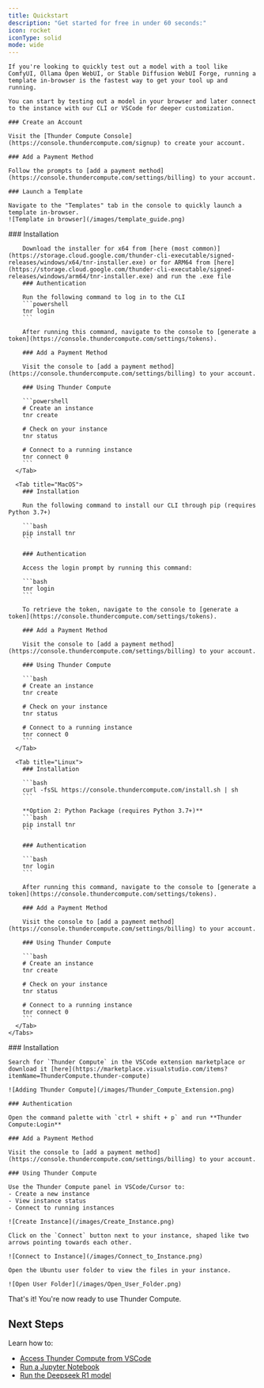```yaml
---
title: Quickstart
description: "Get started for free in under 60 seconds:"
icon: rocket
iconType: solid
mode: wide
---
```

<Tabs>
  <Tab title="Browser">

    If you're looking to quickly test out a model with a tool like ComfyUI, Ollama Open WebUI, or Stable Diffusion WebUI Forge, running a template in-browser is the fastest way to get your tool up and running.

    You can start by testing out a model in your browser and later connect to the instance with our CLI or VSCode for deeper customization.

    ### Create an Account
    
    Visit the [Thunder Compute Console](https://console.thundercompute.com/signup) to create your account.
    
    ### Add a Payment Method
    
    Follow the prompts to [add a payment method](https://console.thundercompute.com/settings/billing) to your account.
    
    ### Launch a Template
    
    Navigate to the "Templates" tab in the console to quickly launch a template in-browser.
    ![Template in browser](/images/template_guide.png)

  </Tab>

  <Tab title="CLI">
    <Tabs>
      <Tab title="Windows">
        ### Installation
            
        Download the installer for x64 from [here (most common)](https://storage.cloud.google.com/thunder-cli-executable/signed-releases/windows/x64/tnr-installer.exe) or for ARM64 from [here](https://storage.cloud.google.com/thunder-cli-executable/signed-releases/windows/arm64/tnr-installer.exe) and run the .exe file
        ### Authentication
        
        Run the following command to log in to the CLI
        ```powershell
        tnr login
        ```
        
        After running this command, navigate to the console to [generate a token](https://console.thundercompute.com/settings/tokens).
        
        ### Add a Payment Method
        
        Visit the console to [add a payment method](https://console.thundercompute.com/settings/billing) to your account.
        
        ### Using Thunder Compute
        
        ```powershell
        # Create an instance
        tnr create
        
        # Check on your instance
        tnr status
        
        # Connect to a running instance
        tnr connect 0
        ```
      </Tab>
      
      <Tab title="MacOS">
        ### Installation
        
        Run the following command to install our CLI through pip (requires Python 3.7+)

        ```bash
        pip install tnr
        ```
        
        ### Authentication

        Access the login prompt by running this command:
        
        ```bash
        tnr login
        ```
        
        To retrieve the token, navigate to the console to [generate a token](https://console.thundercompute.com/settings/tokens).
        
        ### Add a Payment Method
        
        Visit the console to [add a payment method](https://console.thundercompute.com/settings/billing) to your account.
        
        ### Using Thunder Compute
        
        ```bash
        # Create an instance
        tnr create
        
        # Check on your instance
        tnr status
        
        # Connect to a running instance
        tnr connect 0
        ```
      </Tab>

      <Tab title="Linux">
        ### Installation
        
        ```bash
        curl -fsSL https://console.thundercompute.com/install.sh | sh
        ```
        
        **Option 2: Python Package (requires Python 3.7+)**
        ```bash
        pip install tnr
        ```
        
        ### Authentication
        
        ```bash
        tnr login
        ```
        
        After running this command, navigate to the console to [generate a token](https://console.thundercompute.com/settings/tokens).
        
        ### Add a Payment Method
        
        Visit the console to [add a payment method](https://console.thundercompute.com/settings/billing) to your account.
        
        ### Using Thunder Compute
        
        ```bash
        # Create an instance
        tnr create
        
        # Check on your instance
        tnr status
        
        # Connect to a running instance
        tnr connect 0
        ```
      </Tab>
    </Tabs>
  </Tab>
  
  <Tab title="VSCode / Cursor">
    ### Installation
        
    Search for `Thunder Compute` in the VSCode extension marketplace or download it [here](https://marketplace.visualstudio.com/items?itemName=ThunderCompute.thunder-compute)
    
    ![Adding Thunder Compute](/images/Thunder_Compute_Extension.png)
    
    ### Authentication
    
    Open the command palette with `ctrl + shift + p` and run **Thunder Compute:Login**
    
    ### Add a Payment Method
    
    Visit the console to [add a payment method](https://console.thundercompute.com/settings/billing) to your account.
    
    ### Using Thunder Compute
    
    Use the Thunder Compute panel in VSCode/Cursor to:
    - Create a new instance
    - View instance status
    - Connect to running instances

    ![Create Instance](/images/Create_Instance.png)
    
    Click on the `Connect` button next to your instance, shaped like two arrows pointing towards each other.
    
    ![Connect to Instance](/images/Connect_to_Instance.png)
    
    Open the Ubuntu user folder to view the files in your instance.
    
    ![Open User Folder](/images/Open_User_Folder.png)
  </Tab>
</Tabs>

That's it! You're now ready to use Thunder Compute.

## Next Steps

Learn how to:

- [Access Thunder Compute from VSCode](/guides/vscode-integration-for-thunder-compute)
- [Run a Jupyter Notebook](/guides/running-jupyter-notebooks-on-thunder-compute)
- [Run the Deepseek R1 model](/guides/deepseek-r1-running-locally-on-thunder-compute)